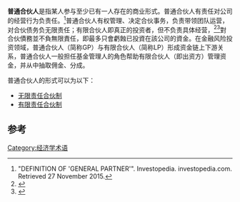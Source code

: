 {{expand|time=2016-06-24T12:39:23+00:00}}
{{refimprove|time=2016-06-24T12:39:23+00:00}}

'''普通合伙人'''是指某人参与至少已有一人存在的商业形式。普通合伙人有责任对公司的经营行为负责任。<ref>"DEFINITION OF 'GENERAL PARTNER'". Investopedia. investopedia.com. Retrieved 27 November 2015.</ref>普通合伙人有权管理、决定合伙事务，负责带领团队运营，对合伙债务负无限责任；有限合伙人即真正的投资者，但不负责具体经营，<ref>{{zhihu |id=20062244 |title= 什么是 GP、LP、PE、VC、FOF？ }}</ref><ref>{{cite web|url=http://www.cyzone.cn/article/76871.html|title=有限合伙人(LP)与普通合伙人(GP)的区别 - 创业ABC - 创业邦|website=www.cyzone.cn|access-date=2019-07-07|archive-date=2019-12-18|archive-url=https://web.archive.org/web/20191218171518/http://www.cyzone.cn/article/76871.html|dead-url=no}}</ref>對合伙債務並不負無限責任，即最多只會虧蝕已投資在該公司的資金。在金融风险投资领域，普通合伙人（简称GP）与有限合伙人（简称LP）形成资金链上下游关系，普通合伙人一般担任基金管理人的角色帮助有限合伙人（即出资方）管理资金，并从中抽取佣金、分成。

普通合伙人的形式可以为以下：
* [[無限公司|无限责任合伙制]]
* [[有限合伙|有限责任合伙制]]



== 参考 ==
{{Reflist}}{{Economy-stub}}
[[Category:经济学术语|Category:经济学术语]]
